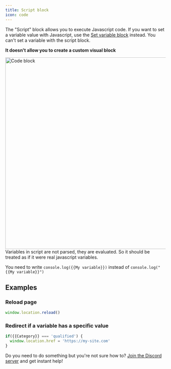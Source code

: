 ```yaml
---
title: Script block
icon: code
---
```


The "Script" block allows you to execute Javascript code. If you want to set a variable value with Javascript, use the [Set variable block](./set-variable) instead. You can't set a variable with the script block.

**It doesn't allow you to create a custom visual block**

<Frame>
  <img src="/images/blocks/logic/code.png" width="600" alt="Code block" />
</Frame>

<Info>
Variables in script are not parsed, they are evaluated. So it should be treated as if it were real javascript variables.

You need to write `console.log({{My variable}})` instead of `console.log("{{My variable}}")`

</Info>

## Examples

### Reload page

```js
window.location.reload()
```

### Redirect if a variable has a specific value

```js
if({{Category}} === 'qualified') {
  window.location.href = 'https://my-site.com'
}
```

Do you need to do something but you're not sure how to? [Join the Discord server](https://typebot.io/discord) and get instant help!
